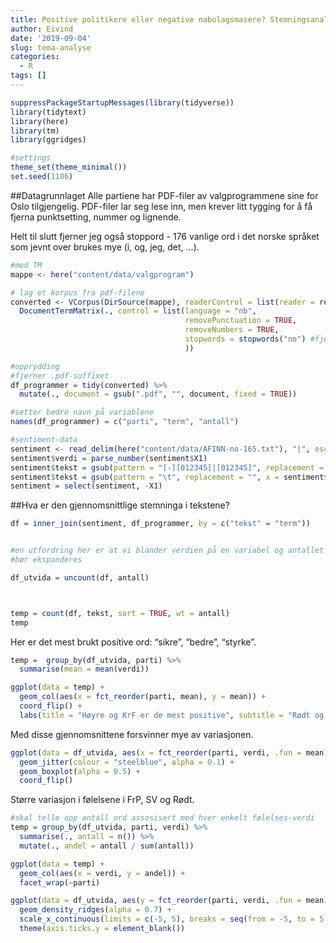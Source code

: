 ```yaml
---
title: Positive politikere eller negative nabolagsmasere? Stemningsanalyse av partiprogram
author: Eivind
date: '2019-09-04'
slug: tema-analyse
categories:
  - R
tags: []
---
```




```r
suppressPackageStartupMessages(library(tidyverse))
library(tidytext)
library(here)
library(tm)
library(ggridges)

#settings
theme_set(theme_minimal())
set.seed(1106)
```

##Datagrunnlaget
Alle partiene har PDF-filer av valgprogrammene sine for Oslo tilgjengelig. PDF-filer lar seg lese inn, men krever litt tygging for å få fjerna punktsetting, nummer og lignende. 

Helt til slutt fjerner jeg også stoppord - 176 vanlige ord i det norske språket som jevnt over brukes mye (i, og, jeg, det, ...). 

```r
#med TM
mappe <- here("content/data/valgprogram")

# lag et korpus fra pdf-filene
converted <- VCorpus(DirSource(mappe), readerControl = list(reader = readPDF, language = "nb")) %>% 
  DocumentTermMatrix(., control = list(language = "nb", 
                                       removePunctuation = TRUE,
                                       removeNumbers = TRUE,
                                       stopwords = stopwords("no") #fjerner stoppord 
                                       ))

#opprydding
#fjerner .pdf-suffixet
df_programmer = tidy(converted) %>%
  mutate(., document = gsub(".pdf", "", document, fixed = TRUE))

#setter bedre navn på variablene
names(df_programmer) = c("parti", "term", "antall")

#sentiment-data
sentiment <- read_delim(here("content/data/AFINN-no-165.txt"), "|", escape_double = FALSE, col_names = FALSE, trim_ws = TRUE)
sentiment$verdi = parse_number(sentiment$X1)
sentiment$tekst = gsub(pattern = "[-][012345]|[012345]", replacement = "", x = sentiment$X1)
sentiment$tekst = gsub(pattern = "\t", replacement = "", x = sentiment$tekst)
sentiment = select(sentiment, -X1)
```



##Hva er den gjennomsnittlige stemninga i tekstene?

```r
df = inner_join(sentiment, df_programmer, by = c("tekst" = "term"))


#en utfordring her er at vi blander verdien på en variabel og antallet observasjoner
#bør ekspanderes

df_utvida = uncount(df, antall)



temp = count(df, tekst, sort = TRUE, wt = antall)
temp
```

Her er det mest brukt positive ord: "sikre", "bedre", "styrke".

```r
temp =  group_by(df_utvida, parti) %>%
  summarise(mean = mean(verdi))

ggplot(data = temp) + 
  geom_col(aes(x = fct_reorder(parti, mean), y = mean)) + 
  coord_flip() + 
  labs(title = "Høyre og KrF er de mest positive", subtitle = "Rødt og SV de mest negative", x = "Parti", y = "Gjennomsnittlig stemning")
```

Med disse gjennomsnittene forsvinner mye av variasjonen.

```r
ggplot(data = df_utvida, aes(x = fct_reorder(parti, verdi, .fun = mean), y = verdi)) + 
  geom_jitter(colour = "steelblue", alpha = 0.1) + 
  geom_boxplot(alpha = 0.5) + 
  coord_flip()
```

Større variasjon i følelsene i FrP, SV og Rødt. 

```r
#skal telle opp antall ord assosisert med hver enkelt følelses-verdi
temp = group_by(df_utvida, parti, verdi) %>%
  summarise(., antall = n()) %>%
  mutate(., andel = antall / sum(antall))

ggplot(data = temp) +
  geom_col(aes(x = verdi, y = andel)) +
  facet_wrap(~parti)

```


```r
ggplot(data = df_utvida, aes(y = fct_reorder(parti, verdi, .fun = mean), x = verdi)) + 
  geom_density_ridges(alpha = 0.7) + 
  scale_x_continuous(limits = c(-5, 5), breaks = seq(from = -5, to = 5, by = 1), expand = c(0,0)) + 
  theme(axis.ticks.y = element_blank())
```

